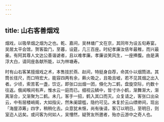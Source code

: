 ```yaml
---
---
---
```

title: 山右客善烟戏
---



烟戏，以吸旱烟之烟为之也。乾、嘉间，吴林塘广文在京，其同年为设五旬寿宴。吴居太平会馆，贺客盈门，至暮，设筵，几三百座。时纪孝廉汝佶年最稚，而兴最豪。有阿其尊人文达公善谐谑者，且以难孝廉。孝廉谈笑风生，一座捧腹。由是满浮大白，请同座各献所能，以为林塘寿。

时有山右客某擅烟戏之术，本售技於燕、赵间，特挺身自荐，命其仆以烟筒进。其筒长径尺，而口特宏大，能容四两有余，爇火吸之，且吸且嘘，若不见其烟之出入者。少顷，索苦茗一盏，饮讫，即张口出烟一团，倏化为二鹤，盘旋空际，约数十往返。俄闻喉间有声，惟水云一庭而已。细视云鳞中，皆寸许小鹤，渐舞渐大，渐离渐合，又渐聚为二鹤。未几，客手一招，鹤入其口而灭。众复请之，客张口出朵云，中有层楼峭阁，大如指尖，然朱阑碧槛，隐约可见。末复於云山缥缈间，现出「海屋添筹」四字，稍稍化去。众意犹未惬，尚有後请，客订以明日。至明日，则室迩人远矣。或问客为何如人，吴懵然，疑贺友所邀者，殆亦云游中之奇人也。